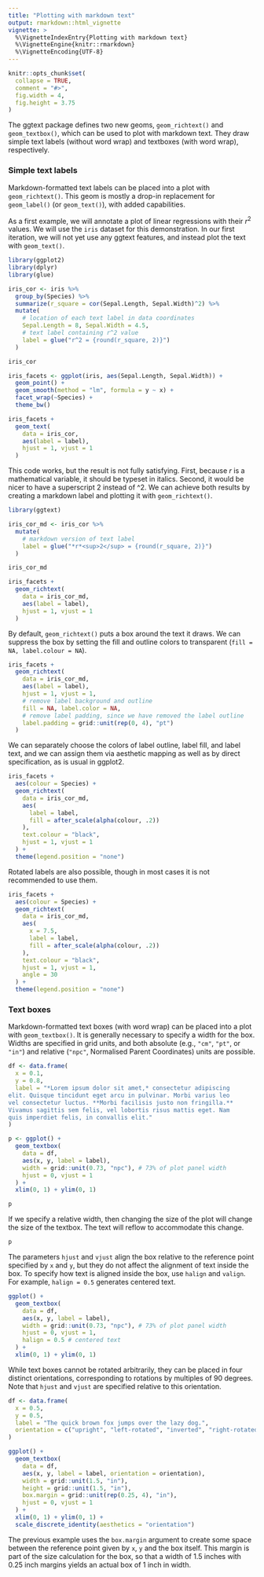 ```yaml
---
title: "Plotting with markdown text"
output: rmarkdown::html_vignette
vignette: >
  %\VignetteIndexEntry{Plotting with markdown text}
  %\VignetteEngine{knitr::rmarkdown}
  %\VignetteEncoding{UTF-8}
---
```


```r
knitr::opts_chunk$set(
  collapse = TRUE,
  comment = "#>",
  fig.width = 4,
  fig.height = 3.75
)
```


The ggtext package defines two new geoms, `geom_richtext()` and `geom_textbox()`, which can be used to plot with markdown text. They draw simple text labels (without word wrap) and textboxes (with word wrap), respectively.

### Simple text labels

Markdown-formatted text labels can be placed into a plot with `geom_richtext()`. This geom is mostly a drop-in replacement for `geom_label()` (or `geom_text()`), with added capabilities.

As a first example, we will annotate a plot of linear regressions with their *r*<sup>2</sup> values. We will use the `iris` dataset for this demonstration. In our first iteration, we will not yet use any ggtext features, and instead plot the text with `geom_text()`.


```r
library(ggplot2)
library(dplyr)
library(glue)

iris_cor <- iris %>% 
  group_by(Species) %>%
  summarize(r_square = cor(Sepal.Length, Sepal.Width)^2) %>%
  mutate(
    # location of each text label in data coordinates
    Sepal.Length = 8, Sepal.Width = 4.5,
    # text label containing r^2 value 
    label = glue("r^2 = {round(r_square, 2)}")
  )

iris_cor

iris_facets <- ggplot(iris, aes(Sepal.Length, Sepal.Width)) +
  geom_point() + 
  geom_smooth(method = "lm", formula = y ~ x) +
  facet_wrap(~Species) +
  theme_bw()

iris_facets + 
  geom_text(
    data = iris_cor,
    aes(label = label),
    hjust = 1, vjust = 1
  )
```

This code works, but the result is not fully satisfying. First, because *r* is a mathematical variable, it should be typeset in italics. Second, it would be nicer to have a superscript 2 instead of ^2. We can achieve both results by creating a markdown label and plotting it with `geom_richtext()`.

```r
library(ggtext)

iris_cor_md <- iris_cor %>% 
  mutate(
    # markdown version of text label
    label = glue("*r*<sup>2</sup> = {round(r_square, 2)}")
  )

iris_cor_md

iris_facets + 
  geom_richtext(
    data = iris_cor_md,
    aes(label = label),
    hjust = 1, vjust = 1
  )
```

By default, `geom_richtext()` puts a box around the text it draws. We can suppress the box by setting the fill and outline colors to transparent (`fill = NA, label.colour = NA`). 

```r
iris_facets + 
  geom_richtext(
    data = iris_cor_md,
    aes(label = label),
    hjust = 1, vjust = 1,
    # remove label background and outline
    fill = NA, label.color = NA,
    # remove label padding, since we have removed the label outline
    label.padding = grid::unit(rep(0, 4), "pt") 
  )
```

We can separately choose the colors of label outline, label fill, and label text, and we can assign them via aesthetic mapping as well as by direct specification, as is usual in ggplot2.

```r
iris_facets + 
  aes(colour = Species) +
  geom_richtext(
    data = iris_cor_md,
    aes(
      label = label,
      fill = after_scale(alpha(colour, .2))
    ),
    text.colour = "black",
    hjust = 1, vjust = 1
  ) +
  theme(legend.position = "none")
```

Rotated labels are also possible, though in most cases it is not recommended to use them.

```r
iris_facets + 
  aes(colour = Species) +
  geom_richtext(
    data = iris_cor_md,
    aes(
      x = 7.5,
      label = label,
      fill = after_scale(alpha(colour, .2))
    ),
    text.colour = "black",
    hjust = 1, vjust = 1,
    angle = 30
  ) +
  theme(legend.position = "none")
```

### Text boxes

Markdown-formatted text boxes (with word wrap) can be placed into a plot with `geom_textbox()`. It is generally necessary to specify a width for the box. Widths are specified in grid units, and both absolute (e.g., `"cm"`, `"pt"`, or `"in"`) and relative (`"npc"`, Normalised Parent Coordinates) units are possible.

```r
df <- data.frame(
  x = 0.1,
  y = 0.8,
  label = "*Lorem ipsum dolor sit amet,* consectetur adipiscing
elit. Quisque tincidunt eget arcu in pulvinar. Morbi varius leo
vel consectetur luctus. **Morbi facilisis justo non fringilla.**
Vivamus sagittis sem felis, vel lobortis risus mattis eget. Nam
quis imperdiet felis, in convallis elit."
)

p <- ggplot() +
  geom_textbox(
    data = df,
    aes(x, y, label = label),
    width = grid::unit(0.73, "npc"), # 73% of plot panel width
    hjust = 0, vjust = 1
  ) +
  xlim(0, 1) + ylim(0, 1)

p
```

If we specify a relative width, then changing the size of the plot will change the size of the textbox. The text will reflow to accommodate this change.
```r
p
```

The parameters `hjust` and `vjust` align the box relative to the reference point specified by `x` and `y`, but they do not affect the alignment of text inside the box. To specify how text is aligned inside the box, use `halign` and `valign`. For example, `halign = 0.5` generates centered text.

```r
ggplot() +
  geom_textbox(
    data = df,
    aes(x, y, label = label),
    width = grid::unit(0.73, "npc"), # 73% of plot panel width
    hjust = 0, vjust = 1,
    halign = 0.5 # centered text
  ) +
  xlim(0, 1) + ylim(0, 1)
```

While text boxes cannot be rotated arbitrarily, they can be placed in four distinct orientations, corresponding to rotations by multiples of 90 degrees. Note that `hjust` and `vjust` are specified relative to this orientation.

```r
df <- data.frame(
  x = 0.5,
  y = 0.5,
  label = "The quick brown fox jumps over the lazy dog.",
  orientation = c("upright", "left-rotated", "inverted", "right-rotated")
)

ggplot() +
  geom_textbox(
    data = df,
    aes(x, y, label = label, orientation = orientation),
    width = grid::unit(1.5, "in"),
    height = grid::unit(1.5, "in"),
    box.margin = grid::unit(rep(0.25, 4), "in"),
    hjust = 0, vjust = 1
  ) +
  xlim(0, 1) + ylim(0, 1) +
  scale_discrete_identity(aesthetics = "orientation")

```

The previous example uses the `box.margin` argument to create some space between the reference point given by `x`, `y` and the box itself. This margin is part of the size calculation for the box, so that a width of 1.5 inches with 0.25 inch margins yields an actual box of 1 inch in width.